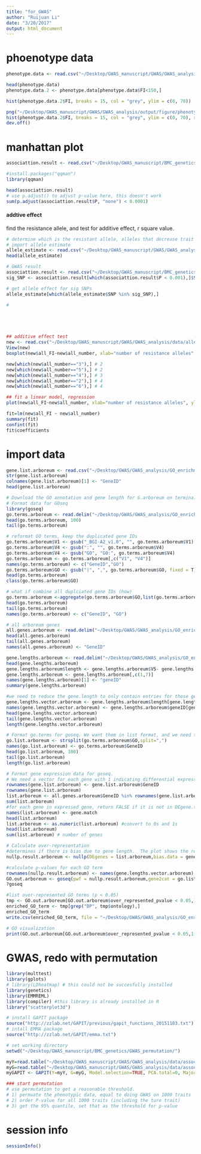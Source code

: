 ```yaml
---
title: "for_GWAS"
author: "Ruijuan Li"
date: "3/20/2017"
output: html_document
---
```


# phoenotype data 
```r
phenotype.data <- read.csv("~/Desktop/GWAS_manuscript/GWAS/GWAS_analysis/phenotype_data.csv", header = T)

head(phenotype.data)
phenotype.data.2 <- phenotype.data[phenotype.data$FI<150,]

hist(phenotype.data.2$FI, breaks = 15, col = "grey", ylim = c(0, 70))

png("~/Desktop/GWAS_manuscript/GWAS/GWAS_analysis/output/figure/phenotype.png", width=8, height=6, units="in", res=300)
hist(phenotype.data.2$FI, breaks = 15, col = "grey", ylim = c(0, 70), xlab = "Female index", ylab="Number of accessions", main="")
dev.off() 
```

# manhattan plot
```r
associattion.result <- read.csv("~/Desktop/GWAS_manuscript/BMC_genetics/Additional_file_4.csv", header = T)

#install.packages("qqman")
library(qqman)

head(associattion.result)
# use p.adjust() to adjust p-value here, this doesn't work 
sum(p.adjust(associattion.result$P, "none") < 0.0001)
```

#### addtive effect
find the resistance allele, and test for additive effect, r square value. 
```r
# determine which is the resistant allele, alleles that decrease trait value 
# import allele estimate 
allele_estimate <- read.csv("~/Desktop/GWAS_manuscript/GWAS/GWAS_analysis/data/association/GAPIT/myGAPIT/GAPIT..FI.Allelic_Effect_Estimates.csv", header = T)
head(allele_estimate)

# GWAS result 
associattion.result <- read.csv("~/Desktop/GWAS_manuscript/BMC_genetics/Additional_file_4.csv", header = T)
sig_SNP <- associattion.result[which(associattion.result$P < 0.001),]$SNP

# get allele effect for sig SNPs
allele_estimate[which(allele_estimate$SNP %in% sig_SNP),] 

# 





## additive effect test 
new <- read.csv("~/Desktop/GWAS_manuscript/GWAS/GWAS_analysis/data/allele_effect/additive_effect/FI_resistance_allele_number.csv", sep = ",")
View(new) 
boxplot(new$all_FI~new$all_number, xlab="number of resistance alleles", ylab="female index", col="grey") 

new[which(new$all_number=="3"),] # 2
new[which(new$all_number=="5"),] # 2
new[which(new$all_number=="4"),] # 3 
new[which(new$all_number=="2"),] # 4
new[which(new$all_number=="6"),] # 4

## fit a linear model, regression 
plot(new$all_FI~new$all_number, xlab="number of resistance alleles", ylab="female index", col="grey") 

fit=lm(new$all_FI ~ new$all_number)
summary(fit)
confint(fit)
fit$coefficients

```

# import data 
```r
gene.list.arboreum <- read.csv("~/Desktop/GWAS/GWAS_analysis/GO_enrichment/gene_list.csv", header = T)
str(gene.list.arboreum)
colnames(gene.list.arboreum)[1] <- "GeneID"
head(gene.list.arboreum)

# Download the GO annotation and gene length for G.arboreum on terminal end
# Format data for GOseq
library(goseq)
go.terms.arboreum <- read.delim("~/Desktop/GWAS/GWAS_analysis/GO_enrichment/G.arboreum_BGI-CGP_v1.0_genes2GO_modified.txt",header=FALSE,as.is=TRUE)
head(go.terms.arboreum, 100)
tail(go.terms.arboreum)

# reformat GO terms, keep the duplicated gene IDs 
go.terms.arboreum$V1 <- gsub("_BGI-A2_v1.0", "", go.terms.arboreum$V1)
go.terms.arboreum$V4 <- gsub(":", "", go.terms.arboreum$V4)
go.terms.arboreum$V4 <- gsub("GO", "GO:", go.terms.arboreum$V4)
go.terms.arboreum <- go.terms.arboreum[,c("V1", "V4")]
names(go.terms.arboreum) <- c("GeneID","GO")
go.terms.arboreum$GO <- gsub("|", ",", go.terms.arboreum$GO, fixed = T) 
head(go.terms.arboreum)
class(go.terms.arboreum$GO)

# what if combine all duplciated gene IDs (how)
go.terms.arboreum <-aggregate(go.terms.arboreum$GO,list(go.terms.arboreum$GeneID), paste, collapse=",")
head(go.terms.arboreum)
tail(go.terms.arboreum)
names(go.terms.arboreum) <- c("GeneID", "GO")

# all arboreum genes 
all.genes.arboreum <- read.delim("~/Desktop/GWAS/GWAS_analysis/GO_enrichment/arboreum_gene_ID.txt",as.is=TRUE)
head(all.genes.arboreum)
tail(all.genes.arboreum)
names(all.genes.arboreum) <- "GeneID"

gene.lengths.arboreum <- read.delim("~/Desktop/GWAS/GWAS_analysis/GO_enrichment/gene_ID_start_end",as.is=TRUE, header = F)
head(gene.lengths.arboreum)
gene.lengths.arboreum$length <- gene.lengths.arboreum$V5- gene.lengths.arboreum$V4 + 1
gene.lengths.arboreum <- gene.lengths.arboreum[,c(1,7)]
names(gene.lengths.arboreum)[1] <- "geneID"
summary(gene.lengths.arboreum) 

#we need to reduce the gene.length to only contain entries for those genes in our expressed.genes set.  We also need this as a vector
gene.lengths.vector.arboreum <- gene.lengths.arboreum$length[gene.lengths.arboreum$geneID %in% all.genes.arboreum$GeneID]
names(gene.lengths.vector.arboreum) <- gene.lengths.arboreum$geneID[gene.lengths.arboreum$geneID %in% all.genes.arboreum$GeneID]
head(gene.lengths.vector.arboreum)
tail(gene.lengths.vector.arboreum)
length(gene.lengths.vector.arboreum)

# Format go.terms for goseq. We want them in list format, and we need to separate the terms into separate elements.
go.list.arboreum <- strsplit(go.terms.arboreum$GO,split=",")
names(go.list.arboreum) <- go.terms.arboreum$GeneID
head(go.list.arboreum, 100)
tail(go.list.arboreum)
length(go.list.arboreum)

# Format gene expression data for goseq. 
# We need a vector for each gene with 1 indicating differential expression and 0 indicating no differential expression.
rownames(gene.list.arboreum) <- gene.list.arboreum$GeneID
rownames(gene.list.arboreum)
list.arboreum <- all.genes.arboreum$GeneID %in% rownames(gene.list.arboreum) 
sum(list.arboreum)
#for each gene in expressed gene, return FALSE if it is not in DEgene.trt and TRUE if it is.
names(list.arboreum) <- gene.match
head(list.arboreum)
list.arboreum <- as.numeric(list.arboreum) #convert to 0s and 1s
head(list.arboreum)
sum(list.arboreum) # number of genes 

# Calculate over-representation
#determines if there is bias due to gene length.  The plot shows the relationship.
nullp.result.arboreum <- nullp(DEgenes = list.arboreum,bias.data = gene.lengths.vector.arboreum)

#calculate p-values for each GO term
rownames(nullp.result.arboreum) <- names(gene.lengths.vector.arboreum) #because of a bug in nullp()
GO.out.arboreum <- goseq(pwf = nullp.result.arboreum,gene2cat = go.list.arboreum,test.cats=("GO:BP"), use_genes_without_cat=T)
?goseq

#list over-represented GO terms (p < 0.05)
tmp <- GO.out.arboreum[GO.out.arboreum$over_represented_pvalue < 0.05,]
enriched_GO_term <- tmp[grep("BP", tmp$ontology),]
enriched_GO_term
write.csv(enriched_GO_term, file = "~/Desktop/GWAS/GWAS_analysis/GO_enrichment/enriched_GO_term.csv")

# GO visualization
print(GO.out.arboreum[GO.out.arboreum$over_represented_pvalue < 0.05,1:2],row.names=FALSE)

```

# GWAS, redo with permutation  
```r
library(multtest)
library(gplots)
# library(LDheatmap) # this could not be succesfully installed 
library(genetics)
library(EMMREML)
library(compiler) #this library is already installed in R
library("scatterplot3d")

# install GAPIT package 
source("http://zzlab.net/GAPIT/previous/gapit_functions_20151103.txt")
# intall EMMA package 
source("http://zzlab.net/GAPIT/emma.txt")

# set working directory 
setwd("~/Desktop/GWAS_manuscript/BMC_genetics/GWAS_permutation/")

myY=read.table("~/Desktop/GWAS_manuscript/GWAS/GWAS_analysis/data/association/GAPIT/myGAPIT/246_FI.txt", head=TRUE)
myG=read.table("~/Desktop/GWAS_manuscript/GWAS/GWAS_analysis/data/association/GAPIT/myGAPIT/246_7220_chr14_sorted.hmp.txt", head=F)
myGAPIT <- GAPIT(Y=myY, G=myG, Model.selection=TRUE, PCA.total=0, Major.allele.zero = T, kinship.algorithm=c("EMMA"))

### start permutation 
# use permutation to get a reasonable threshold. 
# 1) permuate the phenotypic data, equal to doing GWAS on 1000 traits 
# 2) order P-value for all 1000 traits (including the ture trait)
# 3) get the 95% quantile, set that as the threshold for p-value 


```

# session info
```r
sessionInfo() 
```  

